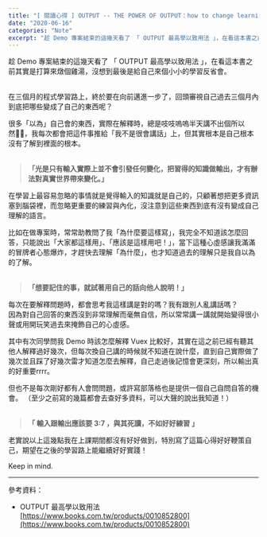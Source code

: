 ```yaml
---
title: "[ 閱讀心得 ] OUTPUT -- THE POWER OF OUTPUT：how to change learning to Outcome "
date: "2020-06-16"
categories: "Note"
excerpt: "趁 Demo 專案結束的這幾天看了 「 OUTPUT 最高學以致用法 」，在看這本書之前其實是打算來燉個雞湯，沒想到最後是給自己來個小小的學習反省會。"
---
```

趁 Demo 專案結束的這幾天看了 「 OUTPUT 最高學以致用法 」，在看這本書之前其實是打算來燉個雞湯，沒想到最後是給自己來個小小的學習反省會。

<br/>在三個月的程式學習路上，終於要在向前邁進一步了，回頭審視自己過去三個月內到底把哪些變成了自己的東西呢？

很多「以為」自己會的東西，實際在解釋時，總是吱吱嗚嗚半天講不出個所以然，我每次都會把這件事推給「我不是很會講話」上，但其實根本是自己根本沒有了解到裡面的根本。
<br/>
<br/>

> **「光是只有輸入實際上並不會引發任何變化，把習得的知識做輸出，才有辦法對真實世界帶來變化。」**

在學習上最容易忽略的事情就是覺得輸入的知識就是自己的，只顧著想把更多資訊塞到腦袋裡，而忽略更重要的練習與內化，沒注意到這些東西到底有沒有變成自己理解的語言。

比如在做專案時，常常助教問了我「為什麼要這樣寫」，我完全不知道該怎麼回答，只能說出「大家都這樣用」、「應該是這樣用吧！」，當下這種心虛感讓我滿滿的冒牌者心態爆炸，才趕快去理解「為什麼」，也才知道過去的理解只是我自以為的了解。
<br/><br/>

> **「想要記住的事，就試著用自己的話向他人說明！」**

每次在要解釋問題時，都會思考我這樣講是對的嗎？我有跟別人亂講話嗎？<br/>
因為對自己回答的東西沒到非常理解而毫無自信，所以常常講一講就開始變得很小聲或用開玩笑過去來掩飾自己的心虛感。

其中有次同學問我 Demo 時該怎麼解釋 Vuex 比較好，其實在這之前已經有聽其他人解釋過好幾次，但每次換自己講的時候就不知道在說什麼，直到自己實際做了幾次並且踩了好幾次雷才知道怎麼去解釋，自己走過後記憶會更深刻，所以輸出真的好重要rrrr。

但也不是每次剛好都有人會問問題，或許寫部落格也是提供一個自己自問自答的機會。
（至少之前寫的幾篇都會去查好多資料，可以大聲的說出我知道！）
<br/><br/>
> **「 輸入跟輸出應該要 3:7 ，與其死讀，不如好好練習 」**

老實說以上這幾點我在上課期間都沒有好好做到，特別寫了這篇心得好好鞭策自己，期望在之後的學習路上能繼續好好實踐！<br/>

Keep in mind. <br/>

---

參考資料：
- OUTPUT 最高學以致用法<br/>
[https://www.books.com.tw/products/0010852800](https://www.books.com.tw/products/0010852800)


